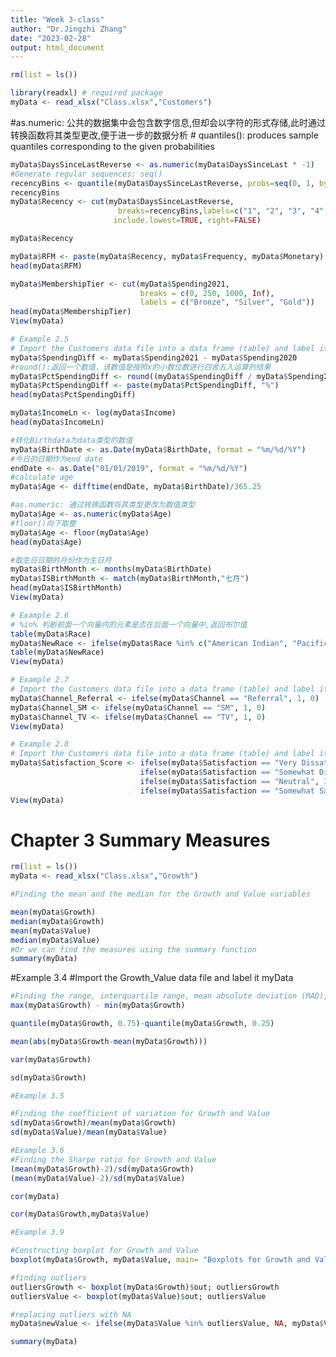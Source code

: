 ---
title: "Week 3-class"
author: "Dr.Jingzhi Zhang"
date: "2023-02-28"
output: html_document
---

```{r}
rm(list = ls())
```
```{r}
library(readxl) # required package
myData <- read_xlsx("Class.xlsx","Customers")
```

#as.numeric: 公共的数据集中会包含数字信息,但却会以字符的形式存储,此时通过转换函数将其类型更改,便于进一步的数据分析
# quantiles(): produces sample quantiles corresponding to the given probabilities
```{r}
myData$DaysSinceLastReverse <- as.numeric(myData$DaysSinceLast * -1)
#Generate regular sequences: seq()
recencyBins <- quantile(myData$DaysSinceLastReverse, probs=seq(0, 1, by=0.20))
recencyBins
myData$Recency <- cut(myData$DaysSinceLastReverse,
                        breaks=recencyBins,labels=c("1", "2", "3", "4", "5"), 
                       include.lowest=TRUE, right=FALSE)

myData$Recency
```

```{r}
myData$RFM <- paste(myData$Recency, myData$Frequency, myData$Monetary)
head(myData$RFM)

myData$MembershipTier <- cut(myData$Spending2021, 
                             breaks = c(0, 250, 1000, Inf),
                             labels = c("Bronze", "Silver", "Gold"))
head(myData$MembershipTier)
View(myData)
```


```{r}
# Example 2.5
# Import the Customers data file into a data frame (table) and label it myData
myData$SpendingDiff <- myData$Spending2021 - myData$Spending2020
#round():返回一个数值，该数值是按照x的小数位数进行四舍五入运算的结果
myData$PctSpendingDiff <- round((myData$SpendingDiff / myData$Spending2020)*100, digits = 2)
myData$PctSpendingDiff <- paste(myData$PctSpendingDiff, "%")
head(myData$PctSpendingDiff)
```


```{r}
myData$IncomeLn <- log(myData$Income)
head(myData$IncomeLn)
```


```{r}
#转化Birthdata为data类型的数值
myData$BirthDate <- as.Date(myData$BirthDate, format = "%m/%d/%Y")
#今日的日期作为end date
endDate <- as.Date("01/01/2019", format = "%m/%d/%Y")
#calculate age
myData$Age <- difftime(endDate, myData$BirthDate)/365.25

#as.numeric: 通过转换函数将其类型更改为数值类型
myData$Age <- as.numeric(myData$Age)
#floor()向下取整
myData$Age <- floor(myData$Age)
head(myData$Age)

#取生日日期的月份作为生日月
myData$BirthMonth <- months(myData$BirthDate)
myData$ISBirthMonth <- match(myData$BirthMonth,"七月")
head(myData$ISBirthMonth)
View(myData)
```


```{r}
# Example 2.6
# %in% 判断前面一个向量内的元素是否在后面一个向量中,返回布尔值
table(myData$Race) 
myData$NewRace <- ifelse(myData$Race %in% c("American Indian", "Pacific Islander"), "Other", myData$Race)
table(myData$NewRace)
View(myData)
```


```{r}
# Example 2.7
# Import the Customers data file into a data frame (table) and label it myData
myData$Channel_Referral <- ifelse(myData$Channel == "Referral", 1, 0)
myData$Channel_SM <- ifelse(myData$Channel == "SM", 1, 0)
myData$Channel_TV <- ifelse(myData$Channel == "TV", 1, 0)
View(myData)
```


```{r}
# Example 2.8
# Import the Customers data file into a data frame (table) and label it myData
myData$Satisfaction_Score <- ifelse(myData$Satisfaction == "Very Dissatisfied", 1, 
                             ifelse(myData$Satisfaction == "Somewhat Dissatisfied", 2,
                             ifelse(myData$Satisfaction == "Neutral", 3,
                             ifelse(myData$Satisfaction == "Somewhat Satisfied", 4, 5))))
View(myData)

```


# Chapter 3 Summary Measures



```{r}
rm(list = ls())
myData <- read_xlsx("Class.xlsx","Growth")
```

```{r}
#Finding the mean and the median for the Growth and Value variables

mean(myData$Growth)
median(myData$Growth)
mean(myData$Value)
median(myData$Value)
#Or we can find the measures using the summary function
summary(myData)

```
#Example 3.4
#Import the Growth_Value data file and label it myData
```{r}
#Finding the range, interquartile range, mean absolute deviation (MAD), variance, and standard deviation for Growth 
max(myData$Growth) - min(myData$Growth)

quantile(myData$Growth, 0.75)-quantile(myData$Growth, 0.25)

mean(abs(myData$Growth-mean(myData$Growth)))

var(myData$Growth) 

sd(myData$Growth)

```

```{r}
#Example 3.5

#Finding the coefficient of variation for Growth and Value 
sd(myData$Growth)/mean(myData$Growth)
sd(myData$Value)/mean(myData$Value)
```

```{r}
#Example 3.6
#Finding the Sharpe ratio for Growth and Value 
(mean(myData$Growth)-2)/sd(myData$Growth)
(mean(myData$Value)-2)/sd(myData$Value)
```


```{r}
cor(myData)

cor(myData$Growth,myData$Value)
```
```{r}
#Example 3.9

#Constructing boxplot for Growth and Value
boxplot(myData$Growth, myData$Value, main= "Boxplots for Growth and Value", xlab="Annual Returns (in %) for Growth and Value, 1984-2018", names =c("Growth","Value"), horizontal = TRUE, notch = TRUE, col="gold")
```


```{r}
#finding outliers
outliersGrowth <- boxplot(myData$Growth)$out; outliersGrowth
outliersValue <- boxplot(myData$Value)$out; outliersValue
```


```{r}
#replacing outliers with NA
myData$newValue <- ifelse(myData$Value %in% outliersValue, NA, myData$Value)

summary(myData)

```



